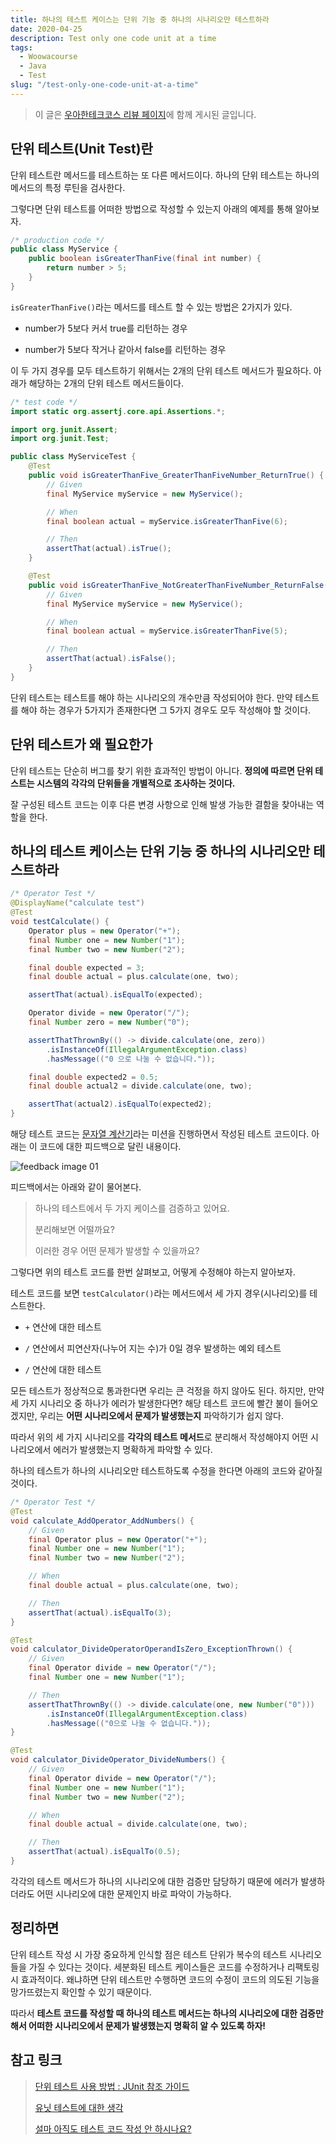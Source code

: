 ```yaml
---
title: 하나의 테스트 케이스는 단위 기능 중 하나의 시나리오만 테스트하라
date: 2020-04-25
description: Test only one code unit at a time
tags:
  - Woowacourse
  - Java
  - Test
slug: "/test-only-one-code-unit-at-a-time"
---
```


> 이 글은 [우아한테크코스 리뷰 페이지](https://woowacourse.github.io/javable/2020-04-24/one-test-must-check-one-scenario)에 함께 게시된 글입니다.

## 단위 테스트(Unit Test)란

단위 테스트란 메서드를 테스트하는 또 다른 메서드이다. 하나의 단위 테스트는 하나의 메서드의 특정 루틴을 검사한다.

그렇다면 단위 테스트를 어떠한 방법으로 작성할 수 있는지 아래의 예제를 통해 알아보자.

```java
/* production code */
public class MyService {
    public boolean isGreaterThanFive(final int number) {
        return number > 5;
    }
}
```

`isGreaterThanFive()`라는 메서드를 테스트 할 수 있는 방법은 2가지가 있다.

- number가 5보다 커서 true를 리턴하는 경우

- number가 5보다 작거나 같아서 false를 리턴하는 경우

이 두 가지 경우를 모두 테스트하기 위해서는 2개의 단위 테스트 메서드가 필요하다. 아래가 해당하는 2개의 단위 테스트 메서드들이다.

```java
/* test code */
import static org.assertj.core.api.Assertions.*;

import org.junit.Assert;
import org.junit.Test;

public class MyServiceTest {
    @Test
    public void isGreaterThanFive_GreaterThanFiveNumber_ReturnTrue() {
        // Given
        final MyService myService = new MyService();

        // When
        final boolean actual = myService.isGreaterThanFive(6);

        // Then
        assertThat(actual).isTrue();
    }

    @Test
    public void isGreaterThanFive_NotGreaterThanFiveNumber_ReturnFalse() {
        // Given
        final MyService myService = new MyService();

        // When
        final boolean actual = myService.isGreaterThanFive(5);

        // Then
        assertThat(actual).isFalse();
    }
}
```

단위 테스트는 테스트를 해야 하는 시나리오의 개수만큼 작성되어야 한다. 만약 테스트를 해야 하는 경우가 5가지가 존재한다면 그 5가지 경우도 모두 작성해야 할 것이다.

## 단위 테스트가 왜 필요한가

단위 테스트는 단순히 버그를 찾기 위한 효과적인 방법이 아니다. **정의에 따르면 단위 테스트는 시스템의 각각의 단위들을 개별적으로 조사하는 것이다.**

잘 구성된 테스트 코드는 이후 다른 변경 사항으로 인해 발생 가능한 결함을 찾아내는 역할을 한다.

## 하나의 테스트 케이스는 단위 기능 중 하나의 시나리오만 테스트하라

```java
/* Operator Test */
@DisplayName("calculate test")
@Test
void testCalculate() {
    Operator plus = new Operator("+");
    final Number one = new Number("1");
    final Number two = new Number("2");

    final double expected = 3;
    final double actual = plus.calculate(one, two);

    assertThat(actual).isEqualTo(expected);

    Operator divide = new Operator("/");
    final Number zero = new Number("0");

    assertThatThrownBy(() -> divide.calculate(one, zero))
        .isInstanceOf(IllegalArgumentException.class)
        .hasMessage(("0 으로 나눌 수 없습니다."));

    final double expected2 = 0.5;
    final double actual2 = divide.calculate(one, two);

    assertThat(actual2).isEqualTo(expected2);
}
```

해당 테스트 코드는 [문자열 계산기](https://github.com/woowacourse/java-calculator)라는 미션을 진행하면서 작성된 테스트 코드이다. 아래는 이 코드에 대한 피드백으로 달린 내용이다.

![feedback image 01](./test-only-one-code-unit-at-a-time-image-01.png)

피드백에서는 아래와 같이 물어본다.

> 하나의 테스트에서 두 가지 케이스를 검증하고 있어요.
>
> 분리해보면 어떨까요?
>
> 이러한 경우 어떤 문제가 발생할 수 있을까요?

그렇다면 위의 테스트 코드를 한번 살펴보고, 어떻게 수정해야 하는지 알아보자.

테스트 코드를 보면 `testCalculator()`라는 메서드에서 세 가지 경우(시나리오)를 테스트한다.

- `+` 연산에 대한 테스트

- `/` 연산에서 피연산자(나누어 지는 수)가 0일 경우 발생하는 예외 테스트

- `/` 연산에 대한 테스트

모든 테스트가 정상적으로 통과한다면 우리는 큰 걱정을 하지 않아도 된다.
하지만, 만약 세 가지 시나리오 중 하나가 에러가 발생한다면? 해당 테스트 코드에 빨간 불이 들어오겠지만, 우리는 **어떤 시나리오에서 문제가 발생했는지** 파악하기가 쉽지 않다.

따라서 위의 세 가지 시나리오를 **각각의 테스트 메서드**로 분리해서 작성해야지 어떤 시나리오에서 에러가 발생했는지 명확하게 파악할 수 있다.

하나의 테스트가 하나의 시나리오만 테스트하도록 수정을 한다면 아래의 코드와 같아질 것이다.

```java
/* Operator Test */
@Test
void calculate_AddOperator_AddNumbers() {
    // Given
    final Operator plus = new Operator("+");
    final Number one = new Number("1");
    final Number two = new Number("2");

    // When
    final double actual = plus.calculate(one, two);

    // Then
    assertThat(actual).isEqualTo(3);
}

@Test
void calculator_DivideOperatorOperandIsZero_ExceptionThrown() {
    // Given
    final Operator divide = new Operator("/");
    final Number one = new Number("1");

    // Then
    assertThatThrownBy(() -> divide.calculate(one, new Number("0")))
        .isInstanceOf(IllegalArgumentException.class)
        .hasMessage(("0으로 나눌 수 없습니다."));
}

@Test
void calculator_DivideOperator_DivideNumbers() {
    // Given
    final Operator divide = new Operator("/");
    final Number one = new Number("1");
    final Number two = new Number("2");

    // When
    final double actual = divide.calculate(one, two);

    // Then
    assertThat(actual).isEqualTo(0.5);
}
```

각각의 테스트 메서드가 하나의 시나리오에 대한 검증만 담당하기 때문에 에러가 발생하더라도 어떤 시나리오에 대한 문제인지 바로 파악이 가능하다.

## 정리하면

단위 테스트 작성 시 가장 중요하게 인식할 점은 테스트 단위가 복수의 테스트 시나리오들을 가질 수 있다는 것이다. 세분화된 테스트 케이스들은 코드를 수정하거나 리팩토링시 효과적이다. 왜냐하면 단위 테스트만 수행하면 코드의 수정이 코드의 의도된 기능을 망가뜨렸는지 확인할 수 있기 때문이다.

따라서 **테스트 코드를 작성할 때 하나의 테스트 메서드는 하나의 시나리오에 대한 검증만 해서 어떠한 시나리오에서 문제가 발생했는지 명확히 알 수 있도록 하자!**

## 참고 링크

> [단위 테스트 사용 방법 : JUnit 참조 가이드](https://brunch.co.kr/@pubjinson/16)
>
> [유닛 테스트에 대한 생각](https://blog.outsider.ne.kr/1275)
>
> [설마 아직도 테스트 코드 작성 안 하시나요?](https://medium.com/@ssowonny/%EC%84%A4%EB%A7%88-%EC%95%84%EC%A7%81%EB%8F%84-%ED%85%8C%EC%8A%A4%ED%8A%B8-%EC%BD%94%EB%93%9C%EB%A5%BC-%EC%9E%91%EC%84%B1-%EC%95%88-%ED%95%98%EC%8B%9C%EB%82%98%EC%9A%94-b54ec61ef91a)

